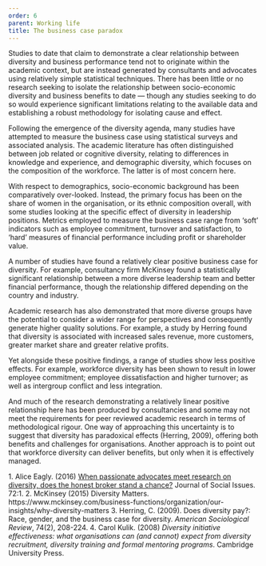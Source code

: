 ```yaml
---
order: 6
parent: Working life
title: The business case paradox
---
```



Studies to date that claim to demonstrate a clear relationship between diversity
and business performance tend not to originate within the academic context, but
are instead generated by consultants and advocates using relatively simple
statistical techniques. There has been little or no research seeking to isolate
the relationship between socio-economic diversity and business benefits to date
— though any studies seeking to do so would experience significant limitations
relating to the available data and establishing a robust methodology for
isolating cause and effect.

<ResearchImage imageName="business-paradox-1.jpg" />

<div>
Following the emergence of the diversity agenda, many studies have attempted to
measure the business case using statistical surveys and associated analysis. The
academic literature has often distinguished between job related or cognitive
diversity, relating to differences in knowledge and experience, and demographic
diversity, which focuses on the composition of the workforce.<FootnoteLink
text="1"/> The latter is of most concern here.

With respect to demographics, socio-economic background has been comparatively
over-looked. Instead, the primary focus has been on the share of women in the
organisation, or its ethnic composition overall, with some studies looking at
the specific effect of diversity in leadership positions. Metrics employed to
measure the business case range from ‘soft’ indicators such as employee
commitment, turnover and satisfaction, to ‘hard’ measures of financial
performance including profit or shareholder value.
</div>

<div>
A number of studies have found a relatively clear positive business case for
diversity. For example, consultancy firm McKinsey found a statistically
significant relationship between a more diverse leadership team and better
financial performance, though the relationship differed depending on the country
and industry.<FootnoteLink text="2"/>

Academic research has also demonstrated that more diverse groups have the
potential to consider a wider range for perspectives and consequently generate
higher quality solutions. For example, a study by Herring found that diversity
is associated with increased sales revenue, more customers, greater market share
and greater relative profits.<FootnoteLink text="3"/>

Yet alongside these positive findings, a range of studies show less positive
effects. For example, workforce diversity has been shown to result in lower
employee commitment; employee dissatisfaction and higher turnover; as well as
intergroup conflict and less integration.
</div>

<ResearchImage imageName="business-paradox-2.jpg" />

And much of the research demonstrating a relatively linear positive relationship
here has been produced by consultancies and some may not meet the requirements
for peer reviewed academic research in terms of methodological rigour. One way
of approaching this uncertainty is to suggest that diversity has paradoxical
effects (Herring, 2009), offering both benefits and challenges for
organisations. Another approach is to point out that workforce diversity can
deliver benefits, but only when it is effectively managed.<FootnoteLink text="4"/> 

<Footnotes>
	1. Alice Eagly. (2016) <a
	href="https://www.researchgate.net/publication/297721612_When_Passionate_Advocates_Meet_Research_on_Diversity_Does_the_Honest_Broker_Stand_a_Chance">When
	passionate advocates meet research on diversity, does the honest broker stand
	a chance?</a> Journal of Social Issues. 72:1.
	2. McKinsey (2015) Diversity Matters.
	https://www.mckinsey.com/business-functions/organization/our-insights/why-diversity-matters
	3. Herring, C. (2009). Does diversity pay?: Race, gender, and the business
	case for diversity. <i>American Sociological Review</i>, 74(2), 208-224.
	4. Carol Kulik. (2008) <i>Diversity initiative effectiveness: what
	organisations can (and cannot) expect from diversity recruitment, diversity
	training and formal mentoring programs</i>. Cambridge University Press.
</Footnotes>

